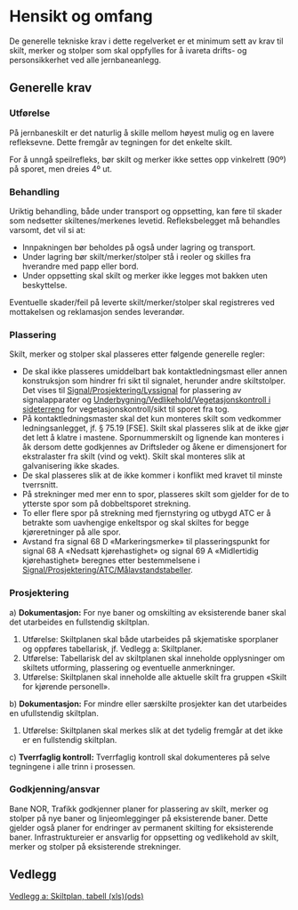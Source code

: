 = Hensikt og omfang =
De generelle tekniske krav i dette regelverket er et minimum sett av krav til skilt, merker og stolper som skal oppfylles for å ivareta drifts- og personsikkerhet ved alle jernbaneanlegg.

== Generelle krav == 
=== Utførelse ===
{{lærebokstoff|For å gjøre skilt, merker og stolper bedre synlig også i mørke, er de fleste av dem utstyrt med såkalt retroreflekterende folie/materiale. Graden av retrorefleksjon deles inn i tre klasser, der den øverste klassen (klasse 3) gir en relativt overlegen refleks vha. mikroprismer i overflaten.}}

<label id="skilt1">På jernbaneskilt er det naturlig å skille mellom høyest mulig og en lavere refleksevne.</label> Dette fremgår av tegningen for det enkelte skilt.

<label id="skilt2">For å unngå speilrefleks, bør skilt og merker ikke settes opp vinkelrett (90º) på sporet, men dreies 4º ut.</label>

=== Behandling ===
Uriktig behandling, både under transport og oppsetting, kan føre til skader som nedsetter skiltenes/merkenes levetid. Refleksbelegget må behandles varsomt, det vil si at:
* <label id="skilt3_a">Innpakningen bør beholdes på også under lagring og transport.</label>
* <label id="skilt3_b">Under lagring bør skilt/merker/stolper stå i reoler og skilles fra hverandre med papp eller bord.</label>
* <label id="skilt3_c">Under oppsetting skal skilt og merker ikke legges mot bakken uten beskyttelse.</label>
<label id="skilt4">Eventuelle skader/feil på leverte skilt/merker/stolper skal registreres ved mottakelsen og reklamasjon sendes leverandør.</label>

=== Plassering ===
Skilt, merker og stolper skal plasseres etter følgende generelle regler:
* <label id="skilt5">De skal ikke plasseres umiddelbart bak kontaktledningsmast eller annen konstruksjon som hindrer fri sikt til signalet, herunder andre skiltstolper.</label> Det vises til [[Signal/Prosjektering/Lyssignal]] for plassering av signalapparater og [[Underbygning/Vedlikehold/Vegetasjonskontroll i sideterreng]] for vegetasjonskontroll/sikt til sporet fra tog.
* På kontaktledningsmaster skal det kun monteres skilt som vedkommer ledningsanlegget, jf. § 75.19 [FSE]. Skilt skal plasseres slik at de ikke gjør det lett å klatre i mastene. Spornummerskilt og lignende kan monteres i åk dersom dette godkjennes av Driftsleder og åkene er dimensjonert for ekstralaster fra skilt (vind og vekt). Skilt skal monteres slik at galvanisering ikke skades.
* De skal plasseres slik at de ikke kommer i konflikt med kravet til minste tverrsnitt.
* På strekninger med mer enn to spor, plasseres skilt som gjelder for de to ytterste spor som på dobbeltsporet strekning.
* To eller flere spor på strekning med fjernstyring og utbygd ATC er å betrakte som uavhengige enkeltspor og skal skiltes for begge kjøreretninger på alle spor.
* Avstand fra signal 68 D «Markeringsmerke» til plasseringspunkt for signal 68 A «Nedsatt kjørehastighet» og signal 69 A «Midlertidig kjørehastighet» beregnes etter bestemmelsene i [[Signal/Prosjektering/ATC/Målavstandstabeller]].

=== Prosjektering ===
a) '''Dokumentasjon:''' For nye baner og omskilting av eksisterende baner skal det utarbeides en fullstendig skiltplan. 
# Utførelse: Skiltplanen skal både utarbeides på skjematiske sporplaner og oppføres tabellarisk, jf. Vedlegg a: Skiltplaner. 
# Utførelse: Tabellarisk del av skiltplanen skal inneholde opplysninger om skiltets utforming, plassering og eventuelle anmerkninger.
# Utførelse: Skiltplanen skal inneholde alle aktuelle skilt fra gruppen «Skilt for kjørende personell».  

b) '''Dokumentasjon:''' For mindre eller særskilte prosjekter kan det utarbeides en ufullstendig skiltplan.
# Utførelse: Skiltplanen skal merkes slik at det tydelig fremgår at det ikke er en fullstendig skiltplan. 

c) '''Tverrfaglig kontroll:''' Tverrfaglig kontroll skal dokumenteres på selve tegningene i alle trinn i prosessen.

=== Godkjenning/ansvar ===
Bane NOR, Trafikk godkjenner planer for plassering av skilt, merker og stolper på nye baner og linjeomlegginger på eksisterende baner. Dette gjelder også planer for endringer av permanent skilting for eksisterende baner.
Infrastruktureier er ansvarlig for oppsetting og vedlikehold av skilt, merker og stolper på eksisterende strekninger.

== Vedlegg ==
[https://trv.jbv.no/PDF/Skilt/Vedlegg/Eksempel%20på%20skiltplan%20tabell.xls Vedlegg a: Skiltplan, tabell (xls)][https://trv.jbv.no/PDF/Skilt/Vedlegg/Eksempel%20på%20skiltplan%20tabell.ods (ods)]
